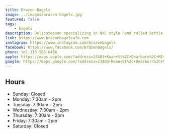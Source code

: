 ```yaml
---
title: Brazen Bagels
image: ../images/brazen-bagels.jpg
featured: false
tags:
    - bagels
description: Delicatessen specializing in NYC style hand rolled kettle boiled bagels.
link: https://www.brazenbagelcafe.com
instagram: https://www.instagram.com/brazenbagels
facebook: https://www.facebook.com/BrazenBagels/
phone: tel:313-565-6466
apple: https://maps.apple.com/?address=23403+Kean+St%2C+Dearborn%2C+MI+48124%2C+United+States&auid=4601983181641755514&ll=42.300037%2C-83.264198&lsp=9902&q=Brazen+Bagels
google: https://maps.google.com/?address=23403+Kean+St%2C+Dearborn%2C+MI+48124%2C+United+States&auid=4601983181641755514&ll=42.300037%2C-83.264198&lsp=9902&q=Brazen+Bagels
---
```


## Hours

- Sunday: Closed
- Monday: 7:30am - 2pm
- Tuesday: 7:30am - 2pm
- Wednesday: 7:30am - 2pm
- Thursday: 7:30am - 2pm
- Friday: 7:30am - 2pm
- Saturday: Closed
